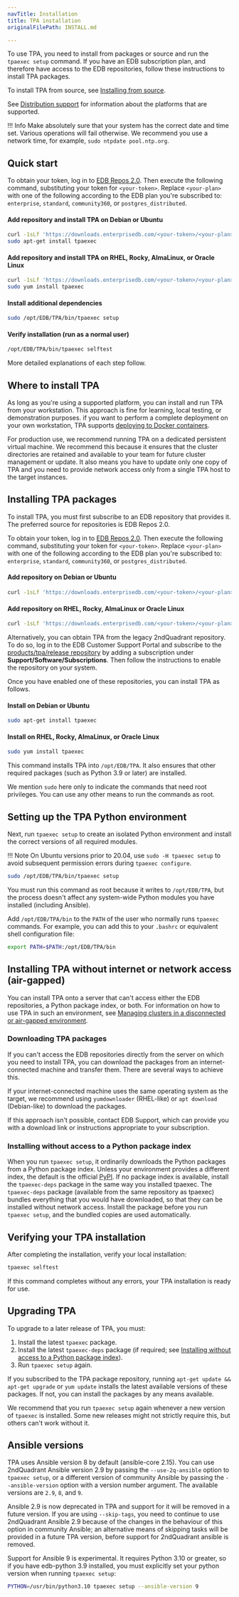 ```yaml
---
navTitle: Installation
title: TPA installation
originalFilePath: INSTALL.md

---
```


To use TPA, you need to install from packages or source and run the
`tpaexec setup` command. If you have an EDB subscription plan, and therefore have
access to the EDB repositories, follow these instructions to install TPA packages.

To install TPA from source, see
[Installing from source](INSTALL-repo/).

See [Distribution support](reference/distributions/) for information
about the platforms that are supported.

!!! Info
    Make absolutely sure that your system has the correct
    date and time set. Various operations will fail otherwise. We
    recommend you use a network time, for example, `sudo ntpdate
    pool.ntp.org`.

## Quick start

To obtain your token, log in to [EDB Repos 2.0](https://www.enterprisedb.com/repos-downloads).
Then execute the following command, substituting
your token for `<your-token>`. Replace `<your-plan>` with
one of the following according to the EDB plan you're subscribed to:
`enterprise`, `standard`, `community360`, or `postgres_distributed`.

#### Add repository and install TPA on Debian or Ubuntu

```bash
curl -1sLf 'https://downloads.enterprisedb.com/<your-token>/<your-plan>/setup.deb.sh' | sudo -E bash
sudo apt-get install tpaexec
```

#### Add repository and install TPA on RHEL, Rocky, AlmaLinux, or Oracle Linux

```bash
curl -1sLf 'https://downloads.enterprisedb.com/<your-token>/<your-plan>/setup.rpm.sh' | sudo -E bash
sudo yum install tpaexec
```

#### Install additional dependencies

```bash
sudo /opt/EDB/TPA/bin/tpaexec setup
```

#### Verify installation (run as a normal user)

```bash
/opt/EDB/TPA/bin/tpaexec selftest
```

More detailed explanations of each step follow.

## Where to install TPA

As long as you're using a supported platform, you can install and run TPA
from your workstation. This approach is fine for learning, local testing, or
demonstration purposes. if you want to perform a complete deployment on your
own workstation, TPA supports [deploying to Docker containers](platform-docker/).

For production use, we recommend running TPA on a dedicated persistent
virtual machine. We recommend this because it ensures that the cluster
directories are retained and available to your team for future cluster
management or update. It also means you have to update only one copy of
TPA and you need to provide network access only from a single TPA host
to the target instances.

## Installing TPA packages

To install TPA, you must first subscribe to an EDB repository that
provides it. The preferred source for repositories is EDB Repos 2.0.

To obtain your token, log in to [EDB Repos 2.0](https://www.enterprisedb.com/repos-downloads).
Then execute the following command, substituting
your token for `<your-token>`. Replace `<your-plan>` with
one of the following according to the EDB plan you're subscribed to:
`enterprise`, `standard`, `community360`, or `postgres_distributed`.

#### Add repository on Debian or Ubuntu

```bash
curl -1sLf 'https://downloads.enterprisedb.com/<your-token>/<your-plan>/setup.deb.sh' | sudo -E bash

```

#### Add repository on RHEL, Rocky, AlmaLinux or Oracle Linux

```bash
curl -1sLf 'https://downloads.enterprisedb.com/<your-token>/<your-plan>/setup.rpm.sh' | sudo -E bash
```

Alternatively, you can obtain TPA from the legacy 2ndQuadrant
repository. To do so, log in to the EDB Customer Support Portal and
subscribe to the [products/tpa/release repository](https://techsupport.enterprisedb.com/software_subscriptions/add/products/tpa/)
by adding a subscription under **Support/Software/Subscriptions**.
Then follow the instructions to enable the repository on your system.

Once you have enabled one of these repositories, you can install TPA
as follows.

#### Install on Debian or Ubuntu

```bash
sudo apt-get install tpaexec
```

#### Install on RHEL, Rocky, AlmaLinux, or Oracle Linux

```bash
sudo yum install tpaexec
```

This command installs TPA into `/opt/EDB/TPA`. It also
ensures that other required packages (such as Python 3.9 or later) are
installed.

We mention `sudo` here only to indicate the commands that need root
privileges. You can use any other means to run the commands as root.

## Setting up the TPA Python environment

Next, run `tpaexec setup` to create an isolated Python environment and
install the correct versions of all required modules.

!!! Note
    On Ubuntu versions prior to 20.04, use `sudo -H tpaexec setup`
    to avoid subsequent permission errors during `tpaexec configure`.

```bash
sudo /opt/EDB/TPA/bin/tpaexec setup
```

You must run this command as root because it writes to `/opt/EDB/TPA`,
but the process doesn't affect any system-wide Python modules you
have installed (including Ansible).

Add `/opt/EDB/TPA/bin` to the `PATH` of the user who
normally runs `tpaexec` commands. For example, you can add this to
your `.bashrc` or equivalent shell configuration file:

```bash
export PATH=$PATH:/opt/EDB/TPA/bin
```

## Installing TPA without internet or network access (air-gapped)

You can install TPA onto a server that can't
access either the EDB repositories, a Python package index, or both.
For information on how to use TPA in such an environment, see
[Managing clusters in a disconnected or air-gapped
environment](reference/air-gapped/).

### Downloading TPA packages

If you can't access the EDB repositories directly from the server on
which you need to install TPA, you can download the packages from an
internet-connected machine and transfer them. There are several ways to
achieve this.

If your internet-connected machine uses the same operating system as the
target, we recommend using `yumdownloader` (RHEL-like) or `apt download`
(Debian-like) to download the packages.

If this approach isn't possible, contact EDB Support, which can provide
you with a download link or instructions appropriate to your
subscription.

### Installing without access to a Python package index

When you run `tpaexec setup`, it ordinarily downloads the Python
packages from a Python package index. Unless your environment provides a
different index, the default is the official [PyPI](https://pypi.org). If
no package index is available, install the `tpaexec-deps`
package in the same way you installed tpaexec. The `tpaexec-deps`
package (available from the same repository as tpaexec) bundles
everything that you would have downloaded, so that they can be
installed without network access. Install the package before you
run `tpaexec setup`, and the bundled copies are used automatically.

## Verifying your TPA installation

After completing the installation,
verify your local installation:

```bash
tpaexec selftest
```

If this command completes without any errors, your TPA installation
is ready for use.

## Upgrading TPA

To upgrade to a later release of TPA, you must:

1.  Install the latest `tpaexec` package.
2.  Install the latest `tpaexec-deps` package (if required; see [Installing without access to a Python package index](#installing-without-access-to-a-python-package-index)).
3.  Run `tpaexec setup` again.

If you subscribed to the TPA package repository,
running `apt-get update && apt-get upgrade` or `yum update`
installs the latest available versions of these packages. If not,
you can install the packages by any means available.

We recommend that you run `tpaexec setup` again whenever a new version
of `tpaexec` is installed. Some new releases might not strictly require
this, but others can't work without it.

## Ansible versions

TPA uses Ansible version 8 by default (ansible-core 2.15). You can use
2ndQuadrant Ansible version 2.9 by passing the `--use-2q-ansible`
option to `tpaexec setup`, or a different version of community Ansible
by passing the `--ansible-version` option with a version number
argument. The available versions are `2.9`, `8`, and `9`.

Ansible 2.9 is now deprecated in TPA and support for it will be removed
in a future version. If you are using `--skip-tags`, you need to
continue to use 2ndQuadrant Ansible 2.9 because of the changes in the
behaviour of this option in community Ansible; an alternative means of
skipping tasks will be provided in a future TPA version, before support
for 2ndQuadrant ansible is removed.

Support for Ansible 9 is experimental. It requires Python 3.10 or
greater, so if you have edb-python 3.9 installed, you must explicitly
set your python version when running `tpaexec setup`:

```bash
PYTHON=/usr/bin/python3.10 tpaexec setup --ansible-version 9
```
